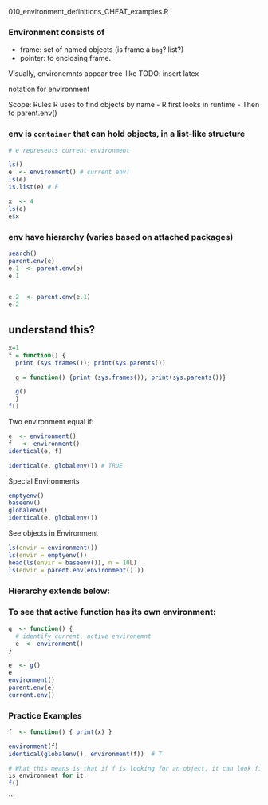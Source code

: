 010_environment_definitions_CHEAT_examples.R

### Environment consists of
  - frame:  set of named objects (is frame a `bag`? list?)
  - pointer:  to enclosing frame.


Visually, environemnts appear tree-like
TODO:  insert latex


<e> notation for environment

Scope: Rules R uses to find objects by name
  - R first looks in runtime <e>
  - Then to parent.env()

### env is `container` that can hold objects, in a list-like structure
```r
# e represents current environment

ls()
e  <- environment() # current env!
ls(e)
is.list(e) # F

```
```r
x  <- 4
ls(e)
e$x

```

### env have hierarchy (varies based on attached packages)
```r
search()
parent.env(e)
e.1  <- parent.env(e)
e.1


e.2  <- parent.env(e.1)
e.2
```

## understand this?
```r
x=1
f = function() {
  print (sys.frames()); print(sys.parents())

  g = function() {print (sys.frames()); print(sys.parents())}

  g()
  }
f()
```

Two environment equal if:
```r
e  <- environment()
f   <- environment()
identical(e, f)

identical(e, globalenv()) # TRUE
```

Special Environments
```r
emptyenv()
baseenv()
globalenv()
identical(e, globalenv())

```

See objects in Environment
```r
ls(envir = environment())
ls(envir = emptyenv())
head(ls(envir = baseenv()), n = 10L)
ls(envir = parent.env(environment() ))
```

### Hierarchy extends below:
###  To see that active function has its own environment:
```r

g  <- function() {
  # identify current, active environemnt
  e  <- environment()
}

e  <- g()
e
environment()
parent.env(e)
current.env()
```
### Practice Examples
```r
f  <- function() { print(x) }

environment(f)
identical(globalenv(), environment(f))  # T

# What this means is that if f is looking for an object, it can look find it
is environment for it.
f()

```



```






